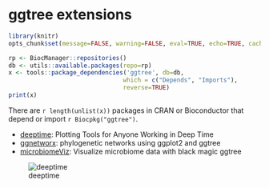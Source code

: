 
# ggtree extensions {#chapter11}


```r
library(knitr)
opts_chunk$set(message=FALSE, warning=FALSE, eval=TRUE, echo=TRUE, cache=TRUE)
```

```r
rp <- BiocManager::repositories()
db <- utils::available.packages(repo=rp)
x <- tools::package_dependencies('ggtree', db=db, 
                                which = c("Depends", "Imports"), 
                                reverse=TRUE)
print(x)                                
```

There are `r length(unlist(x))` packages in CRAN or Bioconductor that depend or import `r Biocpkg("ggtree")`.



+ [deeptime](https://github.com/willgearty/deeptime): Plotting Tools for Anyone Working in Deep Time
+ [ggnetworx](https://github.com/KlausVigo/ggnetworx): phylogenetic networks using ggplot2 and ggtree
+ [microbiomeViz](https://github.com/lch14forever/microbiomeViz): Visualize microbiome data with black magic ggtree

![deeptime](https://raw.githubusercontent.com/willgearty/deeptime/master/images/example_phylo.png)

